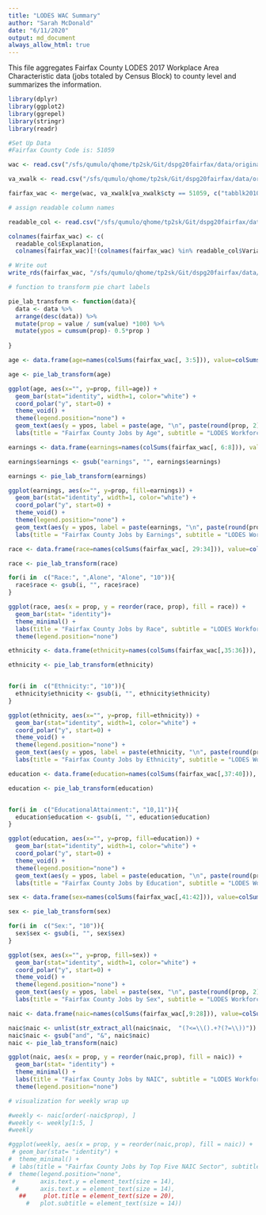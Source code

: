 ```yaml
---
title: "LODES WAC Summary"
author: "Sarah McDonald"
date: "6/11/2020"
output: md_document
always_allow_html: true
---
```

This file aggregates Fairfax County LODES 2017 Workplace Area Characteristic data (jobs totaled by Census Block) to county level and summarizes the information.

```r
library(dplyr)
library(ggplot2)
library(ggrepel)
library(stringr)
library(readr)

#Set Up Data
#Fairfax County Code is: 51059

wac <- read.csv("/sfs/qumulo/qhome/tp2sk/Git/dspg20fairfax/data/original/va_wac_S000_JT00_2017.csv", colClasses = c("w_geocode" = "factor"))

va_xwalk <- read.csv("/sfs/qumulo/qhome/tp2sk/Git/dspg20fairfax/data/original/va_xwalk.csv",  colClasses = c("tabblk2010" = "factor"))

fairfax_wac <- merge(wac, va_xwalk[va_xwalk$cty == 51059, c("tabblk2010","cty", "trct", "bgrp")], by.x = "w_geocode", by.y = "tabblk2010")

# assign readable column names

readable_col <- read.csv("/sfs/qumulo/qhome/tp2sk/Git/dspg20fairfax/data/original/lodes_wac_cols.csv")

colnames(fairfax_wac) <- c(
  readable_col$Explanation, 
  colnames(fairfax_wac)[!(colnames(fairfax_wac) %in% readable_col$Variable)])

# Write out
write_rds(fairfax_wac, "/sfs/qumulo/qhome/tp2sk/Git/dspg20fairfax/data/lodes/fairfax_wac.Rds")

# function to transform pie chart labels

pie_lab_transform <- function(data){
  data <- data %>% 
  arrange(desc(data)) %>%
  mutate(prop = value / sum(value) *100) %>%
  mutate(ypos = cumsum(prop)- 0.5*prop )
  
}

```



```r
age <- data.frame(age=names(colSums(fairfax_wac[, 3:5])), value=colSums(fairfax_wac[, 3:5]), row.names=NULL)

age <- pie_lab_transform(age)

ggplot(age, aes(x="", y=prop, fill=age)) +
  geom_bar(stat="identity", width=1, color="white") +
  coord_polar("y", start=0) +
  theme_void() +
  theme(legend.position="none") +
  geom_text(aes(y = ypos, label = paste(age, "\n", paste(round(prop, 2), "%"))), color = "white", size=3) +
  labs(title = "Fairfax County Jobs by Age", subtitle = "LODES Workforce Characteristics, 2017")
```

```r
earnings <- data.frame(earnings=names(colSums(fairfax_wac[, 6:8])), value=colSums(fairfax_wac[, 6:8]), row.names=NULL)

earnings$earnings <- gsub("earnings", "", earnings$earnings)

earnings <- pie_lab_transform(earnings)

ggplot(earnings, aes(x="", y=prop, fill=earnings)) +
  geom_bar(stat="identity", width=1, color="white") +
  coord_polar("y", start=0) +
  theme_void() +
  theme(legend.position="none") +
  geom_text(aes(y = ypos, label = paste(earnings, "\n", paste(round(prop, 2), "%"))), color = "white", size=3) +
  labs(title = "Fairfax County Jobs by Earnings", subtitle = "LODES Workforce Characteristics, 2017")
```


```r
race <- data.frame(race=names(colSums(fairfax_wac[, 29:34])), value=colSums(fairfax_wac[,29:34]), row.names=NULL)

race <- pie_lab_transform(race)

for(i in  c("Race:", ",Alone", "Alone", "10")){
  race$race <- gsub(i, "", race$race)
}

ggplot(race, aes(x = prop, y = reorder(race, prop), fill = race)) +
  geom_bar(stat= "identity")+
  theme_minimal() +
  labs(title = "Fairfax County Jobs by Race", subtitle = "LODES Workforce Characteristics, 2017", y = "", x = "%")+
  theme(legend.position="none") 

```


```r
ethnicity <- data.frame(ethnicity=names(colSums(fairfax_wac[,35:36])), value=colSums(fairfax_wac[, 35:36]), row.names=NULL)

ethnicity <- pie_lab_transform(ethnicity)


for(i in  c("Ethnicity:", "10")){
  ethnicity$ethnicity <- gsub(i, "", ethnicity$ethnicity)
}

ggplot(ethnicity, aes(x="", y=prop, fill=ethnicity)) +
  geom_bar(stat="identity", width=1, color="white") +
  coord_polar("y", start=0) +
  theme_void() +
  theme(legend.position="none") +
  geom_text(aes(y = ypos, label = paste(ethnicity, "\n", paste(round(prop, 2), "%"))), color = "white", size=3) +
  labs(title = "Fairfax County Jobs by Ethnicity", subtitle = "LODES Workforce Characteristics, 2017")

```



```r
education <- data.frame(education=names(colSums(fairfax_wac[,37:40])), value=colSums(fairfax_wac[, 37:40]), row.names=NULL)

education <- pie_lab_transform(education)


for(i in  c("EducationalAttainment:", "10,11")){
  education$education <- gsub(i, "", education$education)
}

ggplot(education, aes(x="", y=prop, fill=education)) +
  geom_bar(stat="identity", width=1, color="white") +
  coord_polar("y", start=0) +
  theme_void() +
  theme(legend.position="none") +
  geom_text(aes(y = ypos, label = paste(education, "\n", paste(round(prop, 2), "%"))), color = "white", size=3) +
  labs(title = "Fairfax County Jobs by Education", subtitle = "LODES Workforce Characteristics, 2017")

```

```r
sex <- data.frame(sex=names(colSums(fairfax_wac[,41:42])), value=colSums(fairfax_wac[, 41:42]), row.names=NULL)

sex <- pie_lab_transform(sex)

for(i in  c("Sex:", "10")){
  sex$sex <- gsub(i, "", sex$sex)
}

ggplot(sex, aes(x="", y=prop, fill=sex)) +
  geom_bar(stat="identity", width=1, color="white") +
  coord_polar("y", start=0) +
  theme_void() +
  theme(legend.position="none") +
  geom_text(aes(y = ypos, label = paste(sex, "\n", paste(round(prop, 2), "%"))), color = "white", size=3) +
  labs(title = "Fairfax County Jobs by Sex", subtitle = "LODES Workforce Characteristics, 2017")

```


```r
naic <- data.frame(naic=names(colSums(fairfax_wac[,9:28])), value=colSums(fairfax_wac[, 9:28]), row.names=NULL)

naic$naic <- unlist(str_extract_all(naic$naic,  "(?<=\\().+?(?=\\))"))
naic$naic <- gsub("and", "&", naic$naic)
naic <- pie_lab_transform(naic)

ggplot(naic, aes(x = prop, y = reorder(naic,prop), fill = naic)) +
  geom_bar(stat= "identity") +
  theme_minimal() +
  labs(title = "Fairfax County Jobs by NAIC", subtitle = "LODES Workforce Characteristics, 2017", y = "", x = "%")+
  theme(legend.position="none") 

# visualization for weekly wrap up

#weekly <- naic[order(-naic$prop), ]
#weekly <- weekly[1:5, ]
#weekly

#ggplot(weekly, aes(x = prop, y = reorder(naic,prop), fill = naic)) +
 # geom_bar(stat= "identity") +
#  theme_minimal() +
 # labs(title = "Fairfax County Jobs by Top Five NAIC Sector", subtitle = "LODES Workforce Characteristics, 2017", y = "", x = "%")+
#  theme(legend.position="none", 
 #       axis.text.y = element_text(size = 14), 
  #      axis.text.x = element_text(size = 14), 
   ##     plot.title = element_text(size = 20), 
     #   plot.subtitle = element_text(size = 14)) 
```
